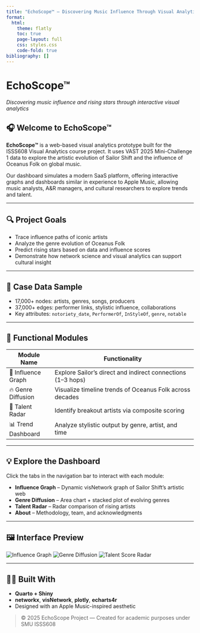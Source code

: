 ```yaml
---
title: "EchoScope™ — Discovering Music Influence Through Visual Analytics"
format:
  html:
    theme: flatly
    toc: true
    page-layout: full
    css: styles.css
    code-fold: true
bibliography: []
---
```


```{=html}
<div class="hero-banner">
  <h1>EchoScope™</h1>
  <p><em>Discovering music influence and rising stars through interactive visual analytics</em></p>
</div>
```
## 🎧 Welcome to EchoScope™

**EchoScope™** is a web-based visual analytics prototype built for the ISSS608 Visual Analytics course project. It uses VAST 2025 Mini-Challenge 1 data to explore the artistic evolution of Sailor Shift and the influence of Oceanus Folk on global music.

Our dashboard simulates a modern SaaS platform, offering interactive graphs and dashboards similar in experience to Apple Music, allowing music analysts, A&R managers, and cultural researchers to explore trends and talent.

------------------------------------------------------------------------

## 🔍 Project Goals

-   Trace influence paths of iconic artists
-   Analyze the genre evolution of Oceanus Folk
-   Predict rising stars based on data and influence scores
-   Demonstrate how network science and visual analytics can support cultural insight

------------------------------------------------------------------------

## 📂 Case Data Sample

-   17,000+ nodes: artists, genres, songs, producers
-   37,000+ edges: performer links, stylistic influence, collaborations
-   Key attributes: `notoriety_date`, `PerformerOf`, `InStyleOf`, `genre`, `notable`

------------------------------------------------------------------------

## 🧩 Functional Modules

| Module Name        | Functionality                                               |
|--------------------|-------------------------------------------------------------|
| 🎼 Influence Graph | Explore Sailor's direct and indirect connections (1–3 hops) |
| 🔥 Genre Diffusion | Visualize timeline trends of Oceanus Folk across decades    |
| 🚀 Talent Radar    | Identify breakout artists via composite scoring             |
| 📊 Trend Dashboard | Analyze stylistic output by genre, artist, and time         |

------------------------------------------------------------------------

## 💡 Explore the Dashboard

Click the tabs in the navigation bar to interact with each module:

-   **Influence Graph** – Dynamic visNetwork graph of Sailor Shift's artistic web
-   **Genre Diffusion** – Area chart + stacked plot of evolving genres
-   **Talent Radar** – Radar comparison of rising artists
-   **About** – Methodology, team, and acknowledgments

------------------------------------------------------------------------

## 🖼️ Interface Preview

```{=html}
<div class="screenshot-section">
  <img src="images/influence-preview.png" alt="Influence Graph" class="screenshot">
  <img src="images/genre-preview.png" alt="Genre Diffusion" class="screenshot">
  <img src="images/radar-preview.png" alt="Talent Score Radar" class="screenshot">
</div>
```

------------------------------------------------------------------------

## 👨‍🎓 Built With

-   **Quarto + Shiny**
-   **networkx**, **visNetwork**, **plotly**, **echarts4r**
-   Designed with an Apple Music-inspired aesthetic

> © 2025 EchoScope Project — Created for academic purposes under SMU ISSS608
